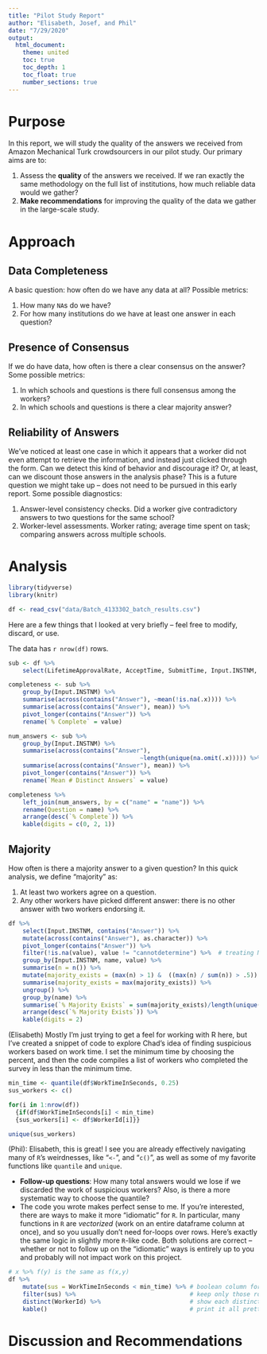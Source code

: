 ```yaml
---
title: "Pilot Study Report"
author: "Elisabeth, Josef, and Phil"
date: "7/29/2020"
output:
  html_document:
    theme: united
    toc: true
    toc_depth: 1
    toc_float: true
    number_sections: true
---
```


# Purpose

In this report, we will study the quality of the answers we received from Amazon Mechanical Turk crowdsourcers in our pilot study. Our primary aims are to: 

1. Assess the **quality** of the answers we received. If we ran exactly the same methodology on the full list of institutions, how much reliable data would we gather? 
2. **Make recommendations** for improving the quality of the data we gather in the large-scale study. 

# Approach {.tabset}

## Data Completeness

A basic question: how often do we have any data at all? Possible metrics: 

1. How many `NA`s do we have?
2. For how many institutions do we have at least one answer in each question?

## Presence of Consensus

If we do have data, how often is there a clear consensus on the answer? Some possible metrics: 

1. In which schools and questions is there full consensus among the workers?
2. In which schools and questions is there a clear majority answer? 

## Reliability of Answers

We've noticed at least one case in which it appears that a worker did not even attempt to retrieve the information, and instead just clicked through the form. Can we detect this kind of behavior and discourage it? Or, at least, can we discount those answers in the analysis phase? 
This is a future question we might take up -- does not need to be pursued in this early report. Some possible diagnostics: 

1. Answer-level consistency checks. Did a worker give contradictory answers to two questions for the same school?
2. Worker-level assessments. Worker rating; average time spent on task; comparing answers across multiple schools. 

# Analysis

```r
library(tidyverse)
library(knitr)

df <- read_csv("data/Batch_4133302_batch_results.csv")
```

Here are a few things that I looked at very briefly -- feel free to modify, discard, or use. 

The data has ```r nrow(df)``` rows. 

```r
sub <- df %>% 
	select(LifetimeApprovalRate, AcceptTime, SubmitTime, Input.INSTNM,  contains("Answer"))
```

```r

completeness <- sub %>% 
	group_by(Input.INSTNM) %>% 
	summarise(across(contains("Answer"), ~mean(!is.na(.x)))) %>% 
	summarise(across(contains("Answer"), mean)) %>% 
	pivot_longer(contains("Answer")) %>% 
	rename(`% Complete` = value)

num_answers <- sub %>% 
	group_by(Input.INSTNM) %>% 
	summarise(across(contains("Answer"), 
									 ~length(unique(na.omit(.x))))) %>% 
	summarise(across(contains("Answer"), mean)) %>% 
	pivot_longer(contains("Answer")) %>% 
	rename(`Mean # Distinct Answers` = value)

completeness %>% 
	left_join(num_answers, by = c("name" = "name")) %>% 
	rename(Question = name) %>% 
	arrange(desc(`% Complete`)) %>% 
	kable(digits = c(0, 2, 1))
```

## Majority

How often is there a majority answer to a given question? In this quick analysis, we define "majority" as: 

1. At least two workers agree on a question. 
2. Any other workers have picked different answer: there is no other answer with two workers endorsing it. 

```r

df %>% 
	select(Input.INSTNM, contains("Answer")) %>% 
	mutate(across(contains("Answer"), as.character)) %>% 
	pivot_longer(contains("Answer")) %>% 
	filter(!is.na(value), value != "cannotdetermine") %>%  # treating NA and "cannotdetermine" as the same
	group_by(Input.INSTNM, name, value) %>% 
	summarise(n = n()) %>% 
	mutate(majority_exists = (max(n) > 1) &  ((max(n) / sum(n)) > .5)) %>% 
	summarise(majority_exists = max(majority_exists)) %>% 
	ungroup() %>% 
	group_by(name) %>%
	summarise(`% Majority Exists` = sum(majority_exists)/length(unique(df$Input.INSTNM))) %>% 
	arrange(desc(`% Majority Exists`)) %>% 
	kable(digits = 2)

```



(Elisabeth) Mostly I'm just trying to get a feel for working with R here, but I've created a snippet of code to explore Chad's idea of finding suspicious workers based on work time. I set the minimum time by choosing the percent, and then the code compiles a list of workers who completed the survey in less than the minimum time.

```r
min_time <- quantile(df$WorkTimeInSeconds, 0.25)
sus_workers <- c()

for(i in 1:nrow(df))
  {if(df$WorkTimeInSeconds[i] < min_time)
  {sus_workers[i] <- df$WorkerId[i]}}

unique(sus_workers)
```

(Phil): Elisabeth, this is great! I see you are already effectively navigating many of `R`'s weirdnesses, like "`<-`", and "`c()`", as well as some of my favorite functions like `quantile` and `unique`.  

- **Follow-up questions**: How many total answers would we lose if we discarded the work of suspicious workers? Also, is there a more systematic way to choose the quantile? 
- The code you wrote makes perfect sense to me. If you're interested, there are ways to make it more "idiomatic" for `R`. In particular, many functions in `R` are *vectorized* (work on an entire dataframe column at once), and so you usually don't need for-loops over rows. Here's exactly the same logic in slightly more `R`-like code. Both solutions are correct -- whether or not to follow up on the "idiomatic" ways is entirely up to you and probably will not impact work on this project.   

```r

# x %>% f(y) is the same as f(x,y)
df %>% 
	mutate(sus = WorkTimeInSeconds < min_time) %>% # boolean column for suspicious workers
	filter(sus) %>%                                # keep only those rows for which sus = TRUE
	distinct(WorkerId) %>%                         # show each distinct ID once
	kable()                                        # print it all pretty-like
```
# Discussion and Recommendations